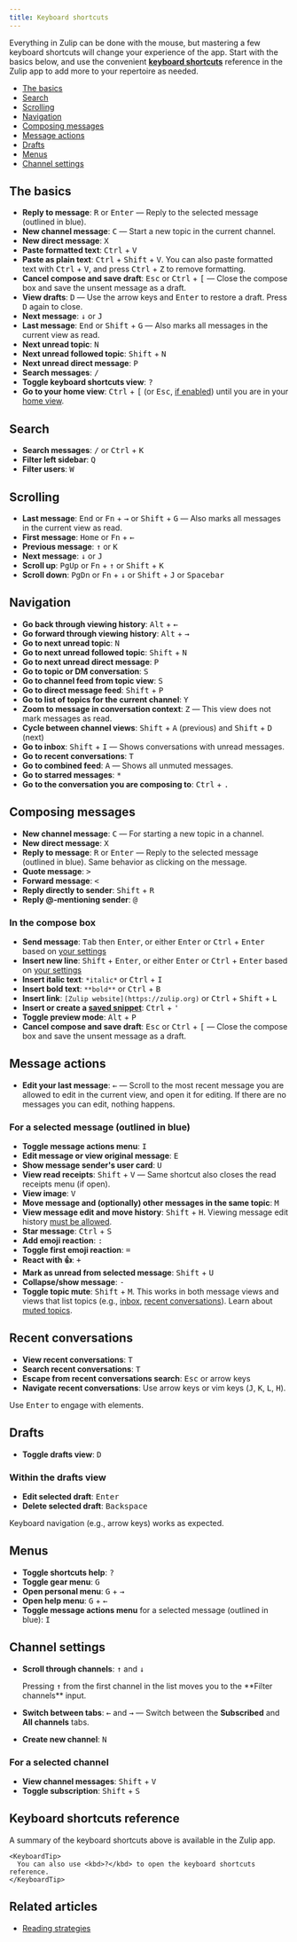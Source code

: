 ```yaml
---
title: Keyboard shortcuts
---
```



Everything in Zulip can be done with the mouse, but mastering a few keyboard
shortcuts will change your experience of the app. Start with the basics below,
and use the convenient [**keyboard shortcuts**](#keyboard-shortcuts-reference)
reference in the Zulip app to add more to your repertoire as needed.

* [The basics](#the-basics)
* [Search](#search)
* [Scrolling](#scrolling)
* [Navigation](#navigation)
* [Composing messages](#composing-messages)
* [Message actions](#message-actions)
* [Drafts](#drafts)
* [Menus](#menus)
* [Channel settings](#channel-settings)

## The basics

* **Reply to message**: <kbd>R</kbd> or <kbd>Enter</kbd> — Reply to the
  selected message (outlined in blue).
* **New channel message**: <kbd>C</kbd> — Start a new topic in the current
  channel.
* **New direct message**: <kbd>X</kbd>
* **Paste formatted text**: <kbd>Ctrl</kbd> + <kbd>V</kbd>
* **Paste as plain text**: <kbd data-mac-following-key="⌥">Ctrl</kbd> +
  <kbd>Shift</kbd> + <kbd>V</kbd>. You can also paste formatted text with
  <kbd>Ctrl</kbd> + <kbd>V</kbd>, and press <kbd>Ctrl</kbd> + <kbd>Z</kbd> to
  remove formatting.
* **Cancel compose and save draft**: <kbd>Esc</kbd> or
  <kbd data-mac-key="Ctrl">Ctrl</kbd> + <kbd>\[</kbd> — Close the compose box
  and save the unsent message as a draft.
* **View drafts**: <kbd>D</kbd> — Use the arrow keys and <kbd>Enter</kbd>
  to restore a draft. Press <kbd>D</kbd> again to close.
* **Next message**: <kbd class="arrow-key">↓</kbd> or <kbd>J</kbd>
* **Last message**: <kbd>End</kbd> or <kbd>Shift</kbd> + <kbd>G</kbd> —
  Also marks all messages in the current view as read.
* **Next unread topic**: <kbd>N</kbd>
* **Next unread followed topic**: <kbd>Shift</kbd> + <kbd>N</kbd>
* **Next unread direct message**: <kbd>P</kbd>
* **Search messages**: <kbd>/</kbd>
* **Toggle keyboard shortcuts view**: <kbd>?</kbd>
* **Go to your home view**: <kbd data-mac-key="Ctrl">Ctrl</kbd> + <kbd>\[</kbd>
  (or <kbd>Esc</kbd>, [if enabled][disable-escape])
  until you are in your [home view](/help/configure-home-view).

[disable-escape]: /help/configure-home-view#configure-whether-esc-navigates-to-the-home-view

## Search

* **Search messages**: <kbd>/</kbd> or <kbd>Ctrl</kbd> + <kbd>K</kbd>
* **Filter left sidebar**: <kbd>Q</kbd>
* **Filter users**: <kbd>W</kbd>

## Scrolling

* **Last message**: <kbd>End</kbd> or <kbd>Fn</kbd> + <kbd class="arrow-key">→</kbd>
  or <kbd>Shift</kbd> + <kbd>G</kbd> — Also marks all messages in the current view
  as read.
* **First message**: <kbd>Home</kbd> or <kbd>Fn</kbd> + <kbd class="arrow-key">←</kbd>
* **Previous message**: <kbd class="arrow-key">↑</kbd> or <kbd>K</kbd>
* **Next message**: <kbd class="arrow-key">↓</kbd> or <kbd>J</kbd>
* **Scroll up**: <kbd>PgUp</kbd> or <kbd>Fn</kbd> + <kbd class="arrow-key">↑</kbd>
  or <kbd>Shift</kbd> + <kbd>K</kbd>
* **Scroll down**: <kbd>PgDn</kbd> or <kbd>Fn</kbd> + <kbd class="arrow-key">↓</kbd>
  or <kbd>Shift</kbd> + <kbd>J</kbd> or <kbd>Spacebar</kbd>

## Navigation

* **Go back through viewing history**: <kbd data-mac-key="⌘">Alt</kbd> +
  <kbd class="arrow-key">←</kbd>
* **Go forward through viewing history**: <kbd data-mac-key="⌘">Alt</kbd> +
  <kbd class="arrow-key">→</kbd>
* **Go to next unread topic**: <kbd>N</kbd>
* **Go to next unread followed topic**: <kbd>Shift</kbd> + <kbd>N</kbd>
* **Go to next unread direct message**: <kbd>P</kbd>
* **Go to topic or DM conversation**: <kbd>S</kbd>
* **Go to channel feed from topic view**: <kbd>S</kbd>
* **Go to direct message feed**: <kbd>Shift</kbd> + <kbd>P</kbd>
* **Go to list of topics for the current channel**: <kbd>Y</kbd>
* **Zoom to message in conversation context**: <kbd>Z</kbd> — This view does not mark messages as read.
* **Cycle between channel views**: <kbd>Shift</kbd> + <kbd>A</kbd>
  (previous) and <kbd>Shift</kbd> + <kbd>D</kbd> (next)
* **Go to inbox**: <kbd>Shift</kbd> + <kbd>I</kbd> — Shows conversations with unread messages.
* **Go to recent conversations**: <kbd>T</kbd>
* **Go to combined feed**: <kbd>A</kbd> — Shows all unmuted messages.
* **Go to starred messages**: <kbd>\*</kbd>
* **Go to the conversation you are composing to**: <kbd>Ctrl</kbd> + <kbd>.</kbd>

## Composing messages

* **New channel message**: <kbd>C</kbd> — For starting a new topic in a
  channel.
* **New direct message**: <kbd>X</kbd>
* **Reply to message**: <kbd>R</kbd> or <kbd>Enter</kbd> — Reply to the
  selected message (outlined in blue). Same behavior as clicking on the
  message.
* **Quote message**: <kbd>></kbd>
* **Forward message**: <kbd>\<</kbd>
* **Reply directly to sender**: <kbd>Shift</kbd> + <kbd>R</kbd>
* **Reply @-mentioning sender**: <kbd>@</kbd>

[toggle-enter-to-send]: /help/configure-send-message-keys

### In the compose box

* **Send message**: <kbd>Tab</kbd> then <kbd>Enter</kbd>, or either
  <kbd>Enter</kbd> or <kbd>Ctrl</kbd> + <kbd>Enter</kbd> based on
  [your settings][toggle-enter-to-send]
* **Insert new line**: <kbd>Shift</kbd> + <kbd>Enter</kbd>, or either
  <kbd>Enter</kbd> or <kbd>Ctrl</kbd> + <kbd>Enter</kbd> based on
  [your settings][toggle-enter-to-send]
* **Insert italic text**: `*italic*` or <kbd>Ctrl</kbd> + <kbd>I</kbd>
* **Insert bold text**: `**bold**` or <kbd>Ctrl</kbd> + <kbd>B</kbd>
* **Insert link**: `[Zulip website](https://zulip.org)` or <kbd>Ctrl</kbd> +
  <kbd>Shift</kbd> + <kbd>L</kbd>
* **Insert or create a [saved snippet](/help/saved-snippets)**:
  <kbd>Ctrl</kbd> + <kbd>'</kbd>
* **Toggle preview mode**: <kbd>Alt</kbd> + <kbd>P</kbd>
* **Cancel compose and save draft**: <kbd>Esc</kbd> or
  <kbd data-mac-key="Ctrl">Ctrl</kbd> + <kbd>\[</kbd> — Close the compose box
  and save the unsent message as a draft.

## Message actions

* **Edit your last message**: <kbd class="arrow-key">←</kbd> — Scroll to the
  most recent message you are allowed to edit in the current view, and open it
  for editing. If there are no messages you can edit, nothing happens.

### For a selected message (outlined in blue)

* **Toggle message actions menu**: <kbd>I</kbd>
* **Edit message or view original message**: <kbd>E</kbd>
* **Show message sender's user card**: <kbd>U</kbd>
* **View read receipts**: <kbd>Shift</kbd> + <kbd>V</kbd> — Same shortcut
  also closes the read receipts menu (if open).
* **View image**: <kbd>V</kbd>
* **Move message and (optionally) other messages in the same topic**: <kbd>M</kbd>
* **View message edit and move history**: <kbd>Shift</kbd> +
  <kbd>H</kbd>. Viewing message edit history [must be
  allowed](/help/restrict-message-edit-history-access).
* **Star message**: <kbd>Ctrl</kbd> + <kbd>S</kbd>
* **Add emoji reaction**: <kbd>:</kbd>
* **Toggle first emoji reaction**: <kbd>=</kbd>
* **React with 👍**: <kbd>+</kbd>
* **Mark as unread from selected message**: <kbd>Shift</kbd> + <kbd>U</kbd>
* **Collapse/show message**: <kbd>-</kbd>
* **Toggle topic mute**: <kbd>Shift</kbd> + <kbd>M</kbd>. This works in both
  message views and views that list topics (e.g., [inbox](/help/inbox), [recent
  conversations](/help/recent-conversations)). Learn about [muted
  topics](/help/mute-a-topic).

## Recent conversations

* **View recent conversations**: <kbd>T</kbd>
* **Search recent conversations**: <kbd>T</kbd>
* **Escape from recent conversations search**: <kbd>Esc</kbd> or arrow keys
* **Navigate recent conversations**: Use arrow keys or vim keys
  (<kbd>J</kbd>, <kbd>K</kbd>, <kbd>L</kbd>, <kbd>H</kbd>).

Use <kbd>Enter</kbd> to engage with elements.

## Drafts

* **Toggle drafts view**: <kbd>D</kbd>

### Within the drafts view

* **Edit selected draft**: <kbd>Enter</kbd>
* **Delete selected draft**: <kbd>Backspace</kbd>

Keyboard navigation (e.g., arrow keys) works as expected.

## Menus

* **Toggle shortcuts help**: <kbd>?</kbd>
* **Toggle gear menu**: <kbd>G</kbd>
* **Open personal menu**: <kbd>G</kbd> + <kbd class="arrow-key">→</kbd>
* **Open help menu**: <kbd>G</kbd> + <kbd class="arrow-key">←</kbd>
* **Toggle message actions menu** for a selected message (outlined in blue):
  <kbd>I</kbd>

## Channel settings

* **Scroll through channels**: <kbd class="arrow-key">↑</kbd> and
  <kbd class="arrow-key">↓</kbd>

  <ZulipTip>
    Pressing <kbd class="arrow-key">↑</kbd> from the first channel
    in the list moves you to the **Filter channels** input.
  </ZulipTip>
* **Switch between tabs**: <kbd class="arrow-key">←</kbd> and
  <kbd class="arrow-key">→</kbd> — Switch between the **Subscribed**
  and **All channels** tabs.
* **Create new channel**: <kbd>N</kbd>

### For a selected channel

* **View channel messages**: <kbd>Shift</kbd> + <kbd>V</kbd>
* **Toggle subscription**: <kbd>Shift</kbd> + <kbd>S</kbd>

## Keyboard shortcuts reference

A summary of the keyboard shortcuts above is available in the Zulip app.

<Tabs>
  <TabItem label="Desktop/Web">
    <FlattenedSteps>
      <NavigationSteps target="relative/help/keyboard-shortcuts" />
    </FlattenedSteps>

    <KeyboardTip>
      You can also use <kbd>?</kbd> to open the keyboard shortcuts reference.
    </KeyboardTip>
  </TabItem>
</Tabs>

## Related articles

* [Reading strategies](/help/reading-strategies)
